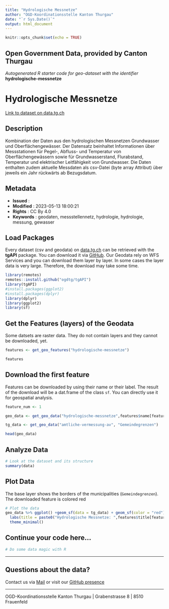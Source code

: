 ```yaml
---
title: "Hydrologische Messnetze"
author: "OGD-Koordinationsstelle Kanton Thurgau"
date: "`r Sys.Date()`"
output: html_document
---
```


```r
knitr::opts_chunk$set(echo = TRUE)
```

## Open Government Data, provided by **Canton Thurgau**
*Autogenerated R starter code for geo-dataset with the identifier* **hydrologische-messnetze**


# **Hydrologische Messnetze**

[Link to dataset on data.tg.ch](https://data.tg.ch/explore/dataset/hydrologische-messnetze/information/)

## Description

Kombination der Daten aus den hydrologischen Messnetzen Grundwasser und Oberflächengewässer. Der Datensatz beinhaltet Informationen über Messstationen für Pegel-, Abfluss- und Temperatur von Oberflächengewässern sowie für Grundwasserstand, Flurabstand, Temperatur und elektrischer Leitfähigkeit von Grundwasser. Die Daten enthalten zudem aktuelle Messdaten als csv-Datei (byte array Attribut) über jeweils ein Jahr rückwärts ab Bezugsdatum.

## Metadata

- **Issued**                   : 
- **Modified**                 : 2023-05-13 18:00:21
- **Rights**                   : CC By 4.0
- **Keywords**                 : geodaten, messstellennetz, hydrologie, hydrologie, messung, gewasser

## Load Packages

Every dataset (csv and geodata) on [data.tg.ch](https://data.tg.ch/pages/start/) can be retrieved with the **tgAPI** package. You can download it via [GitHub](https://github.com/ogdtg/tgAPI). Our Geodata rely on WFS Services and you can download them layer by layer. In some cases the layer data is very large. Therefore, the download may take some time.

```r
library(remotes)
remotes::install.github("ogdtg/tgAPI")
library(tgAPI)
#install.packages(ggplot2)
#install.packages(dplyr)
library(dplyr)
library(ggplot2)
library(sf)

```


## Get the Features (layers) of the Geodata

Some datsets are raster data. They do not contain layers and they cannot be downloaded, yet.

```r
features <- get_geo_features("hydrologische-messnetze")

features
```


## Download the first feature

Features can be downloaded by using their name or their label. The result of the download will be a dat.frame of the class `sf`. You can directly use it for geospatial analysis.

```r

feature_num <- 1

geo_data <- get_geo_data("hydrologische-messnetze",features$name[feature_num])

tg_data <- get_geo_data("amtliche-vermessung-av", "Gemeindegrenzen")

head(geo_data)
```


## Analyze Data

```r

# Look at the dataset and its structure
summary(data)

```


## Plot Data

The base layer shows the borders of the municipalities (`Gemeindegrenzen`). The downloaded feature is colored red

```r

# Plot the data
geo_data %>% ggplot() +geom_sf(data = tg_data) + geom_sf(color = "red") +
  labs(title = paste0("Hydrologische Messnetze: ",features$title[feature_num])) +
  theme_minimal()

```


## Continue your code here...


```r
# Do some data magic with R
```

------------------------------------------------------------------------

## Questions about the data?

Contact us via [Mail](mailto:ogd@tg.ch) or visit our [GitHub presence](https://github.com/ogdtg)


------------------------------------------------------------------------

OGD-Koordinationsstelle Kanton Thurgau | Grabenstrasse 8 | 8510 Frauenfeld
